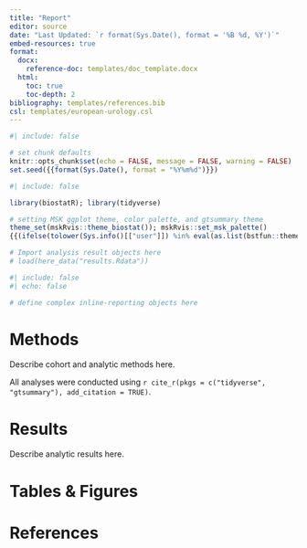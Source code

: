 ```yaml
---
title: "Report"
editor: source
date: "Last Updated: `r format(Sys.Date(), format = '%B %d, %Y')`"
embed-resources: true
format: 
  docx:
    reference-doc: templates/doc_template.docx
  html:
    toc: true
    toc-depth: 2
bibliography: templates/references.bib
csl: templates/european-urology.csl
---
```


<!-- YAML options for both HTML and Word documents are given here. Delete output type not being used. -->
<!-- To cite a reference within the document, the ref must be included in the `templates/references.bib` file. Use square brackets and @ with the shorthand term. Ex: The generalized additive model models the relationship between the mean of the response variable and sum of smooth functions of the explanatory variables [@hastie1986gam]. -->
<!-- This is a Quarto template. Quarto enables you to weave together content and executable code into a finished document. To learn more about Quarto see <https://quarto.org>. When you click the **Render** button a document will be generated that includes both content and the output of embedded code. -->

```r
#| include: false

# set chunk defaults
knitr::opts_chunk$set(echo = FALSE, message = FALSE, warning = FALSE)
set.seed({{format(Sys.Date(), format = "%Y%m%d")}})
```

```r
#| include: false

library(biostatR); library(tidyverse)

# setting MSK ggplot theme, color palette, and gtsummary theme
theme_set(mskRvis::theme_biostat()); mskRvis::set_msk_palette()
{{(ifelse(tolower(Sys.info()[["user"]]) %in% eval(as.list(bstfun::theme_gtsummary_msk)$name), glue::glue("theme_gtsummary_msk('{tolower(Sys.info()[['user']])}')"), "theme_gtsummary_compact()"))}}

# Import analysis result objects here
# load(here_data("results.Rdata"))
```

```r
#| include: false
#| echo: false

# define complex inline-reporting objects here
```



# Methods

Describe cohort and analytic methods here.

All analyses were conducted using `r cite_r(pkgs = c("tidyverse", "gtsummary"), add_citation = TRUE)`.

# Results

Describe analytic results here.

# Tables & Figures

# References










